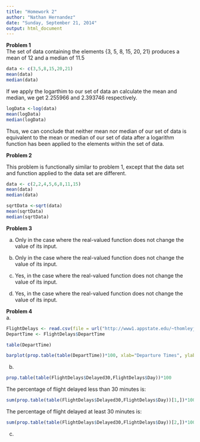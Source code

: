 ```yaml
---
title: "Homework 2"
author: "Nathan Hernandez"
date: "Sunday, September 21, 2014"
output: html_document
---
```


**Problem 1**  
The set of data containing the elements {3, 5, 8, 15, 20, 21} produces a mean of 12 and a median of 11.5

```r
data <- c(3,5,8,15,20,21)
mean(data)
median(data)
```

If we apply the logarthim to our set of data an calculate the mean and median, we get 2.255966 and 2.393746 respectively. 

```r
logData <-log(data)
mean(logData)
median(logData)
```

Thus, we can conclude that neither mean nor median of our set of data is equivalent to the mean or median of our set of data after a logarithm function has been applied to the elements within the set of data.  

**Problem 2**  

This problem is functionally similar to problem 1, except that the data set and  function applied to the data set are different.

```r
data <- c(2,2,4,5,6,8,11,15)
mean(data)
median(data)
```

```r
sqrtData <-sqrt(data)
mean(sqrtData)
median(sqrtData)
```

**Problem 3**  

a. Only in the case where the real-valued function does not change the value of its input.

b. Only in the case where the real-valued function does not change the value of its input.

c. Yes, in the case where the real-valued function does not change the value of its input.

d. Yes, in the case where the real-valued function does not change the value of its input.

**Problem 4**  
a.
```r
FlightDelays <- read.csv(file = url("http://www1.appstate.edu/~thomleyje/data-files/FlightDelays.csv"))
DepartTime <- FlightDelays$DepartTime

table(DepartTime)
```

```r
barplot(prop.table(table(DepartTime))*100, xlab="Departure Times", ylab="Percentage")
```

b.
```r
prop.table(table(FlightDelays$Delayed30,FlightDelays$Day))*100
```

The percentage of flight delayed less than 30 minutes is:
```r
sum(prop.table(table(FlightDelays$Delayed30,FlightDelays$Day))[1,])*100
```

The percentage of flight delayed at least 30 minutes is:
```r
sum(prop.table(table(FlightDelays$Delayed30,FlightDelays$Day))[2,])*100
```

c.
